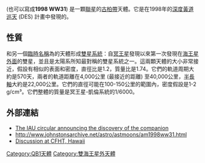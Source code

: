 {{DISPLAYTITLE:{{mp|1998 WW|31}}}}
{{Infobox planet
| discovery=yes
| physical_characteristics=yes
| bgcolour=#FFFFC0
| name={{mp|1998 WW|31}}
| image = [[File:Print.jpg|300px]]
| caption =藝術家感覺的{{mp|1998 WW|31}} 
| discoverer=[[深度黃道巡天|深度黃道巡天]]
| discovered=1998年11月18日
| mp_name={{mp|1998 WW|31}}
| alt_names=無
| mp_category=[[海王星外天體|海王星外天體]]
| epoch=June 14, 2006 ([[儒略日|JD]] 2453900.5)
| semimajor=44.489 AU (6655.451 Gm)
| perihelion=40.559 AU (6067.553 Gm)
| aphelion=48.419 [[天文單位|AU]] (7243.350 [[Giga|G]]m)
| eccentricity=0.088
| period=296.75 [[儒略年|a]] (108386.849 [[日|d]])
| inclination=6.818[[度|°]]
| asc_node=237.108°
| arg_peri=49.588°
| mean_anomaly=126.983°
| avg_speed=4.46 km/[[秒|s]]
| satellites=1
| dimensions=133±15 km
| mass=1.3–2.5{{e|18}} kg (系統)
| density=1.5 g/cm³ (假設)
| surface_grav=0.025–0.031 m/s²
| escape_velocity=0.054–0.068 km/s
| sidereal_day=570 d (系統軌道周期)
| spectral_type=
| abs_magnitude=6.05
| albedo=0.05–0.09 (假設)
| single_temperature=~42 [[熱力學溫標|K]]}}
<!-- ARTICLE'S CONTENT BEGINS BELOW THIS LINE -->
'''{{mp|1998 WW|31}}''' (也可以寫成'''1998 WW31''') 是一顆[[雙小行星|聯星]]的[[古柏帶|古柏帶]]天體。它是在1998年的[[深度黃道巡天|深度黃道巡天]] (DES) 計畫中發現的。

==性質==
{{mp|1998 WW|31}}和另一個[[天文學臨時編號|臨時名稱]]為{{mpm|S/2000 (1998 WW|31|) 1}}的天體形成[[雙小行星|雙星系統]]：自[[冥王星|冥王星]]發現以來第一次發現在[[海王星外天體|海王星外面]]的雙星，並且是太陽系所知最對稱的雙星系統之一。這兩顆天體的大小非常接近，假設有相似的表面和密度，直徑比是1.2，質量比是1.74。它們的軌道周期大約是570天，兩者的軌道距離在4,000公里 (最接近的距離) 至40,000公里，[[半長軸|半長軸]]大約是22,000公里。它們的直徑可能在100-150公里的範圍內，密度假設是1-2 g/cm³。它們整體的質量是冥王星-凱倫系統的1/6000。

==外部連結==
*[https://web.archive.org/web/20060426174950/http://cfa-www.harvard.edu/iauc/07600/07610.html The IAU circular announcing the discovery of the companion]
*http://www.johnstonsarchive.net/astro/astmoons/am1998ww31.html{{Wayback|url=http://www.johnstonsarchive.net/astro/astmoons/am1998ww31.html |date=20120104162836 }}
*[http://cfht.hawaii.edu/~veillet/WW31.html Discussion at CFHT, Hawaii]{{Wayback|url=http://cfht.hawaii.edu/~veillet/WW31.html |date=20051212012649 }}

{{海王星外天體}}
{{小天體}}

{{DEFAULTSORT:1998 Ww31}}
[[Category:QB1天體|Category:QB1天體]]
[[Category:雙海王星外天體|Category:雙海王星外天體]]


{{centaurTNO-stub}}